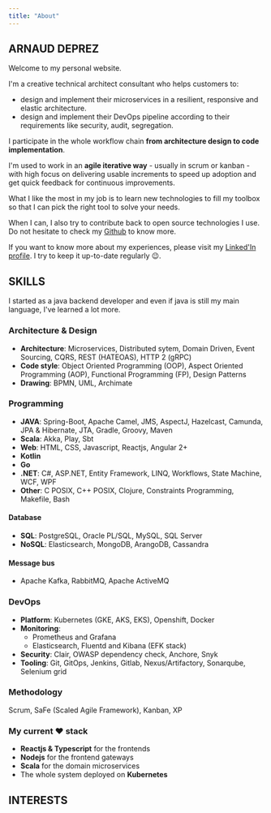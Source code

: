 ```yaml
---
title: "About"
---
```


<section id="about" className="resume">
<PhotoCard className="photo-card mb-4 d-lg-none"/>

## ARNAUD <span className="text-primary">DEPREZ</span>

Welcome to my personal website.

I'm a creative technical architect consultant who helps customers to:

- design and implement their microservices in a resilient, responsive and elastic architecture.
- design and implement their DevOps pipeline according to their requirements like security, audit, segregation.

I participate in the whole workflow chain **from architecture design to code implementation**.

I'm used to work in an **agile iterative way** - usually in scrum or kanban - with high focus on delivering usable increments to speed up adoption 
and get quick feedback for continuous improvements.

What I like the most in my job is to learn new technologies to fill my toolbox so that I can pick the right tool to solve your needs.

When I can, I also try to contribute back to open source technologies I use. Do not hesitate to check my <a href="https://github.com/arnaud-deprez">Github</a> to know more.

If you want to know more about my experiences, please visit my <a href="https://www.linkedin.com/in/deprezarnaud">Linked'In profile</a>. I try to keep it up-to-date regularly :wink:.

</section>

<section id="skills" className="resume">

## <span className="text-primary">SKILLS</span>

I started as a java backend developer and even if java is still my main language, I've learned a lot more.

### Architecture & Design

- **Architecture**: Microservices, Distributed sytem, Domain Driven, Event Sourcing, CQRS, REST (HATEOAS), HTTP 2 (gRPC)
- **Code style**: Object Oriented Programming (OOP), Aspect Oriented Programming (AOP), Functional Programming (FP), Design Patterns
- **Drawing**: BPMN, UML, Archimate

### Programming

- **JAVA**: Spring-Boot, Apache Camel, JMS, AspectJ, Hazelcast, Camunda, JPA & Hibernate, JTA, Gradle, Groovy, Maven
- **Scala**: Akka, Play, Sbt
- **Web**: HTML, CSS, Javascript, Reactjs, Angular 2+
- **Kotlin**
- **Go**
- **.NET**: C#, ASP.NET, Entity Framework, LINQ, Workflows, State Machine, WCF, WPF
- **Other**: C POSIX, C++ POSIX, Clojure, Constraints Programming, Makefile, Bash

#### Database

- **SQL**: PostgreSQL, Oracle PL/SQL, MySQL, SQL Server
- **NoSQL**: Elasticsearch, MongoDB, ArangoDB, Cassandra

#### Message bus

- Apache Kafka, RabbitMQ, Apache ActiveMQ

### DevOps

- **Platform**: Kubernetes (GKE, AKS, EKS), Openshift, Docker
- **Monitoring**: 
  - Prometheus and Grafana
  - Elasticsearch, Fluentd and Kibana (EFK stack)
- **Security**: Clair, OWASP dependency check, Anchore, Snyk
- **Tooling**: Git, GitOps, Jenkins, Gitlab, Nexus/Artifactory, Sonarqube, Selenium grid

### Methodology

Scrum, SaFe (Scaled Agile Framework), Kanban, XP

### My current :heart: stack

- **Reactjs & Typescript** for the frontends
- **Nodejs** for the frontend gateways
- **Scala** for the domain microservices
- The whole system deployed on **Kubernetes**

</section>

<section id="interests" className="resume">

## <span className="text-primary">INTERESTS</span>

</section>
